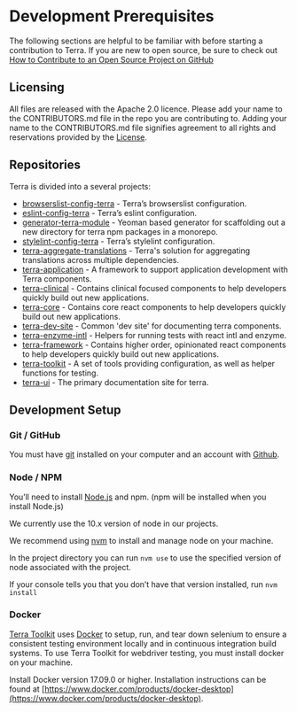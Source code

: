 
# Development Prerequisites

The following sections are helpful to be familiar with before starting a contribution to Terra. If you are new to open source, be sure to check out [How to Contribute to an Open Source Project on GitHub](https://egghead.io/courses/how-to-contribute-to-an-open-source-project-on-github)

<div className="tui-illustration-grid">
<div className="tui-illustration-grid-col">

## Licensing

All files are released with the Apache 2.0 licence.
Please add your name to the CONTRIBUTORS.md file in the repo you are contributing to. Adding your name to the CONTRIBUTORS.md file signifies agreement to all rights and reservations provided by the [License](https://github.com/cerner/terra-ui/blob/master/LICENSE).

</div>
<div className="tui-illustration-grid-col tui-illustration-grid-col-illustration">
<ProgrammerIcon/>
</div>
</div>

## Repositories

Terra is divided into a several projects:
- [browserslist-config-terra](https://github.com/cerner/browserslist-config-terra) - Terra’s browserslist configuration.
- [eslint-config-terra](https://github.com/cerner/eslint-config-terra) - Terra’s eslint configuration.
- [generator-terra-module](https://github.com/cerner/generator-terra-module) - Yeoman based generator for scaffolding out a new directory for terra npm packages in a monorepo.
- [stylelint-config-terra](https://github.com/cerner/stylelint-config-terra) - Terra’s stylelint configuration.
- [terra-aggregate-translations](https://github.com/cerner/terra-aggregate-translations) - Terra's solution for aggregating translations across multiple dependencies.
- [terra-application](https://github.com/cerner/terra-application) - A framework to support application development with Terra components.
- [terra-clinical](https://github.com/cerner/terra-clinical) - Contains clinical focused components to help developers quickly build out new applications.
- [terra-core](https://github.com/cerner/terra-core) -  Contains core react components to help developers quickly build out new applications.
- [terra-dev-site](https://github.com/cerner/terra-dev-site) - Common 'dev site' for documenting terra components.
- [terra-enzyme-intl](https://github.com/cerner/terra-enzyme-intl) - Helpers for running tests with react intl and enzyme.
- [terra-framework](https://github.com/cerner/terra-framework) - Contains higher order, opinionated react components to help developers quickly build out new applications.
- [terra-toolkit](https://github.com/cerner/terra-toolkit-boneyard) - A set of tools providing configuration, as well as helper functions for testing.
- [terra-ui](https://github.com/cerner/terra-ui) - The primary documentation site for terra.

## Development Setup

### Git / GitHub

You must have [git](https://help.github.com/articles/set-up-git/) installed on your computer and an account with [Github](https://github.com/).

### Node / NPM

You’ll need to install [Node.js](https://nodejs.org/) and npm. (npm will be installed when you install Node.js)

We currently use the 10.x version of node in our projects.

We recommend using [nvm](https://github.com/creationix/nvm) to install and manage node on your machine.

In the project directory you can run `nvm use` to use the specified version of node associated with the project.

If your console tells you that you don’t have that version installed, run `nvm install`

### Docker

[Terra Toolkit](https://github.com/cerner/terra-toolkit-boneyard) uses [Docker](https://www.docker.com/) to setup, run, and tear down selenium to ensure a consistent testing environment locally and in continuous integration build systems. To use Terra Toolkit for webdriver testing, you must install docker on your machine.

Install Docker version 17.09.0 or higher. Installation instructions can be found at [https://www.docker.com/products/docker-desktop](https://www.docker.com/products/docker-desktop).
